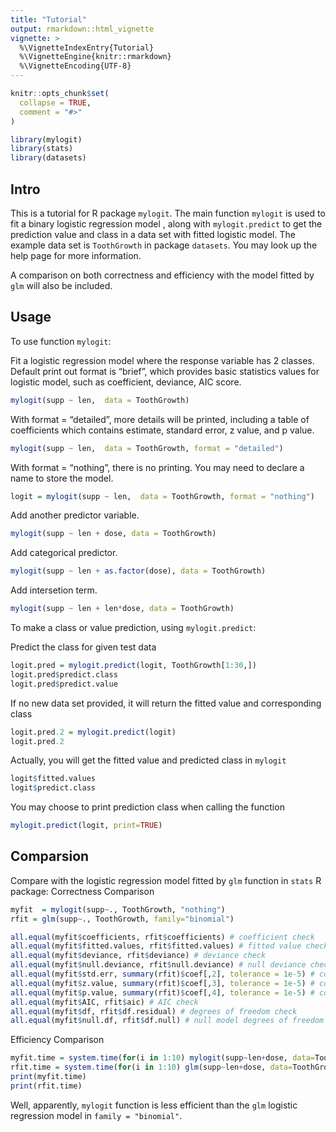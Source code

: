 ```yaml
---
title: "Tutorial"
output: rmarkdown::html_vignette
vignette: >
  %\VignetteIndexEntry{Tutorial}
  %\VignetteEngine{knitr::rmarkdown}
  %\VignetteEncoding{UTF-8}
---
```


```r
knitr::opts_chunk$set(
  collapse = TRUE,
  comment = "#>"
)
```

```r
library(mylogit)
library(stats)
library(datasets)
```


## Intro

This is a tutorial for R package `mylogit`. The main function `mylogit` is used
to fit a binary logistic regression model , along with `mylogit.predict` to get
the prediction value and class in a data set with fitted logistic model.
The example data set is `ToothGrowth` in package `datasets`. You may look up the 
help page for more information.

A comparison on both correctness and efficiency with the model fitted by `glm` 
will also be included.

## Usage
To use function `mylogit`:

Fit a logistic regression model where the response variable has 2 classes.
Default print out format is "brief", which provides basic statistics values
for logistic model, such as coefficient, deviance, AIC score.
```r
mylogit(supp ~ len,  data = ToothGrowth)
```

With format = "detailed", more details will be printed, including a table of
coefficients which contains estimate, standard error, z value, and p value.
```r
mylogit(supp ~ len,  data = ToothGrowth, format = "detailed")
```

With format = "nothing", there is no printing. You may need to declare a name
to store the model.
```r
logit = mylogit(supp ~ len,  data = ToothGrowth, format = "nothing")
```

Add another predictor variable.
```r
mylogit(supp ~ len + dose, data = ToothGrowth)
```

Add categorical predictor.
```r
mylogit(supp ~ len + as.factor(dose), data = ToothGrowth)
```

Add intersetion term.
```r
mylogit(supp ~ len + len*dose, data = ToothGrowth)
```

To make a class or value prediction, using `mylogit.predict`:

Predict the class for given test data 
```r
logit.pred = mylogit.predict(logit, ToothGrowth[1:30,])
logit.pred$predict.class
logit.pred$predict.value
```

If no new data set provided, it will return the fitted value and corresponding class
```r
logit.pred.2 = mylogit.predict(logit)
logit.pred.2
```

Actually, you will get the fitted value and predicted class in `mylogit`
```r
logit$fitted.values
logit$predict.class
```

You may choose to print prediction class when calling the function
```R
mylogit.predict(logit, print=TRUE)
```


## Comparsion
Compare with the logistic regression model fitted by `glm` function in `stats` R package:
Correctness Comparison
```r
myfit  = mylogit(supp~., ToothGrowth, "nothing")
rfit = glm(supp~., ToothGrowth, family="binomial")
```

```r
all.equal(myfit$coefficients, rfit$coefficients) # coefficient check
all.equal(myfit$fitted.values, rfit$fitted.values) # fitted value check
all.equal(myfit$deviance, rfit$deviance) # deviance check
all.equal(myfit$null.deviance, rfit$null.deviance) # null deviance check
all.equal(myfit$std.err, summary(rfit)$coef[,2], tolerance = 1e-5) # coefficient standard error check
all.equal(myfit$z.value, summary(rfit)$coef[,3], tolerance = 1e-5) # coefficient z value check
all.equal(myfit$p.value, summary(rfit)$coef[,4], tolerance = 1e-5) # coefficient p value check
all.equal(myfit$AIC, rfit$aic) # AIC check
all.equal(myfit$df, rfit$df.residual) # degrees of freedom check
all.equal(myfit$null.df, rfit$df.null) # null model degrees of freedom check
``` 

Efficiency Comparison
```r
myfit.time = system.time(for(i in 1:10) mylogit(supp~len+dose, data=ToothGrowth, format="nothing"))
rfit.time = system.time(for(i in 1:10) glm(supp~len+dose, data=ToothGrowth, family="binomial"))
print(myfit.time)
print(rfit.time)
```
Well, apparently, `mylogit` function is less efficient than the `glm` logistic
regression model in `family = "binomial"`.
